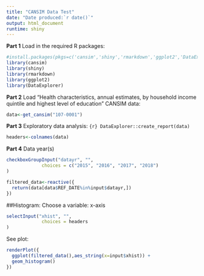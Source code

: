 ```yaml
---
title: "CANSIM Data Test"
date: "Date produced:`r date()`"
output: html_document
runtime: shiny
---
```


**Part 1**
Load in the required R packages:
```r
#install.packages(pkgs=c('cansim','shiny','rmarkdown','ggplot2','DataExplorer'))
library(cansim)
library(shiny)
library(rmarkdown)
library(ggplot2)
library(DataExplorer)
```

**Part 2**
Load "Health characteristics, annual estimates, by household income quintile and highest level of education" CANSIM data:
```r
data<-get_cansim("107-0001")
```

**Part 3**
Exploratory data analysis:
``{r}
DataExplorer::create_report(data)
``

```r
headers<-colnames(data)
```

**Part 4**
Data year(s)
```r
checkboxGroupInput("datayr", "",
             choices = c("2015", "2016", "2017", "2018")
)

filtered_data<-reactive({
  return(data[data$REF_DATE%in%input$datayr,])
})
```

##Histogram:
Choose a variable:
x-axis
```r
selectInput("xhist", "",
             choices = headers
)
```

See plot:
```r
renderPlot({
  ggplot(filtered_data(),aes_string(x=input$xhist)) +
  geom_histogram()
})
```

